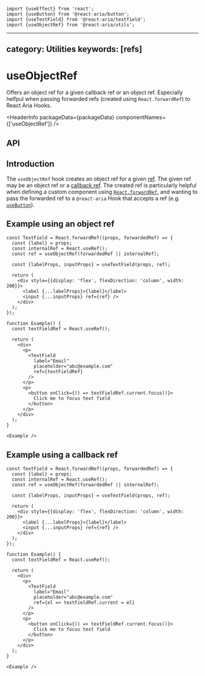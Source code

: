 <!-- Copyright 2021 Adobe. All rights reserved.
This file is licensed to you under the Apache License, Version 2.0 (the "License");
you may not use this file except in compliance with the License. You may obtain a copy
of the License at http://www.apache.org/licenses/LICENSE-2.0
Unless required by applicable law or agreed to in writing, software distributed under
the License is distributed on an "AS IS" BASIS, WITHOUT WARRANTIES OR REPRESENTATIONS
OF ANY KIND, either express or implied. See the License for the specific language
governing permissions and limitations under the License. -->



```tsx import
import {useEffect} from 'react';
import {useButton} from '@react-aria/button';
import {useTextField} from '@react-aria/textfield';
import {useObjectRef} from '@react-aria/utils';
```

---
category: Utilities
keywords: [refs]
---

# useObjectRef

<p>
Offers an object ref for a given callback ref or an object ref. Especially
helfpul when passing forwarded refs (created using <code>React.forwardRef</code>)
to React Aria Hooks.
</p>

<HeaderInfo
  packageData={packageData}
  componentNames={['useObjectRef']} />

## API

<FunctionAPI function={docs.exports.useObjectRef} links={docs.links} />

## Introduction

The `useObjectRef` hook creates an object ref for a given [ref](https://reactjs.org/docs/refs-and-the-dom.html).
The given ref may be an object ref or a [callback ref](https://reactjs.org/docs/refs-and-the-dom.html#callback-refs).
The created ref is particularly helpful when defining a custom component using
[`React.forwardRef`](https://reactjs.org/docs/forwarding-refs.html), and wanting to pass the forwarded ref to
a `@react-aria` Hook that accepts a ref (e.g. [`useButton`](useButton.html#example)).

## Example using an object ref

```tsx example
const TextField = React.forwardRef((props, forwardedRef) => {
  const {label} = props;
  const internalRef = React.useRef();
  const ref = useObjectRef(forwardedRef || internalRef);

  const {labelProps, inputProps} = useTextField(props, ref);

  return (
    <div style={{display: 'flex', flexDirection: 'column', width: 200}}>
      <label {...labelProps}>{label}</label>
      <input {...inputProps} ref={ref} />
    </div>
  );
});

function Example() {
  const textFieldRef = React.useRef();

  return (
    <div>
      <p>
        <TextField
          label="Email"
          placeholder="abc@example.com"
          ref={textFieldRef}
        />
      </p>
      <p>
        <button onClick={() => textFieldRef.current.focus()}>
          Click me to focus text field
        </button>
      </p>
    </div>
  );
}

<Example />
```

## Example using a callback ref

```tsx example
const TextField = React.forwardRef((props, forwardedRef) => {
  const {label} = props;
  const internalRef = React.useRef();
  const ref = useObjectRef(forwardedRef || internalRef);

  const {labelProps, inputProps} = useTextField(props, ref);

  return (
    <div style={{display: 'flex', flexDirection: 'column', width: 200}}>
      <label {...labelProps}>{label}</label>
      <input {...inputProps} ref={ref} />
    </div>
  );
});

function Example() {
  const textFieldRef = React.useRef();

  return (
    <div>
      <p>
        <TextField
          label="Email"
          placeholder="abc@example.com"
          ref={el => textFieldRef.current = el}
        />
      </p>
      <p>
        <button onClick={() => textFieldRef.current.focus()}>
          Click me to focus text field
        </button>
      </p>
    </div>
  );
}

<Example />
```
